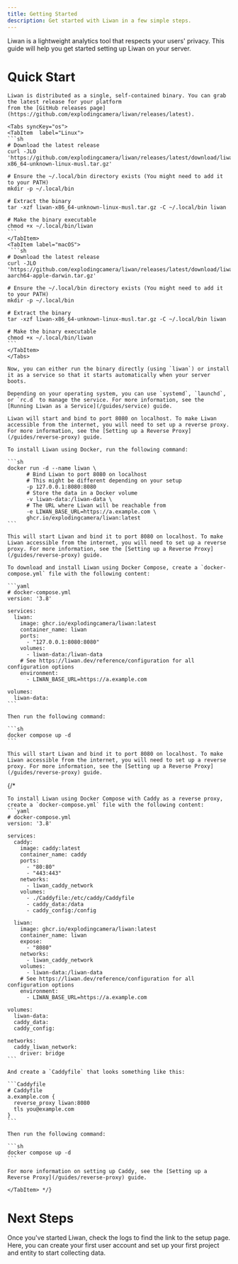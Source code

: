```yaml
---
title: Getting Started
description: Get started with Liwan in a few simple steps.
---
```



Liwan is a lightweight analytics tool that respects your users' privacy. This guide will help you get started setting up Liwan on your server.

# Quick Start

<Tabs syncKey="docker">
  <TabItem icon="rocket" label="Binary">
    
    Liwan is distributed as a single, self-contained binary. You can grab the latest release for your platform
    from the [GitHub releases page](https://github.com/explodingcamera/liwan/releases/latest).

    <Tabs syncKey="os">
    <TabItem  label="Linux">
    ```sh
    # Download the latest release
    curl -JLO 'https://github.com/explodingcamera/liwan/releases/latest/download/liwan-x86_64-unknown-linux-musl.tar.gz'

    # Ensure the ~/.local/bin directory exists (You might need to add it to your PATH)
    mkdir -p ~/.local/bin

    # Extract the binary
    tar -xzf liwan-x86_64-unknown-linux-musl.tar.gz -C ~/.local/bin liwan

    # Make the binary executable
    chmod +x ~/.local/bin/liwan
    ```
    </TabItem>
    <TabItem label="macOS">
     ```sh
    # Download the latest release
    curl -JLO 'https://github.com/explodingcamera/liwan/releases/latest/download/liwan-aarch64-apple-darwin.tar.gz'

    # Ensure the ~/.local/bin directory exists (You might need to add it to your PATH)
    mkdir -p ~/.local/bin

    # Extract the binary
    tar -xzf liwan-x86_64-unknown-linux-musl.tar.gz -C ~/.local/bin liwan

    # Make the binary executable
    chmod +x ~/.local/bin/liwan
    ```
    </TabItem>
    </Tabs>

    Now, you can either run the binary directly (using `liwan`) or install it as a service so that it starts automatically when your server boots.

    Depending on your operating system, you can use `systemd`, `launchd`, or `rc.d` to manage the service. For more information, see the [Running Liwan as a Service](/guides/service) guide.

    Liwan will start and bind to port 8080 on localhost. To make Liwan accessible from the internet, you will need to set up a reverse proxy. For more information, see the [Setting up a Reverse Proxy](/guides/reverse-proxy) guide.

  </TabItem>
  <TabItem icon="seti:docker" label="Docker">
  
    To install Liwan using Docker, run the following command:

    ```sh
    docker run -d --name liwan \
          # Bind Liwan to port 8080 on localhost
          # This might be different depending on your setup
          -p 127.0.0.1:8080:8080
          # Store the data in a Docker volume
          -v liwan-data:/liwan-data \
          # The URL where Liwan will be reachable from
          -e LIWAN_BASE_URL=https://a.example.com \
          ghcr.io/explodingcamera/liwan:latest
    ```

    This will start Liwan and bind it to port 8080 on localhost. To make Liwan accessible from the internet, you will need to set up a reverse proxy. For more information, see the [Setting up a Reverse Proxy](/guides/reverse-proxy) guide.

  </TabItem>
  <TabItem icon="seti:docker" label="Docker Compose">
  
    To download and install Liwan using Docker Compose, create a `docker-compose.yml` file with the following content:

    ```yaml
    # docker-compose.yml
    version: '3.8'

    services:
      liwan:
        image: ghcr.io/explodingcamera/liwan:latest
        container_name: liwan
        ports:
          - "127.0.0.1:8080:8080"
        volumes:
          - liwan-data:/liwan-data
        # See https://liwan.dev/reference/configuration for all configuration options
        environment:
          - LIWAN_BASE_URL=https://a.example.com

    volumes:
      liwan-data:
    ```

    Then run the following command:

    ```sh
    docker compose up -d
    ```

    This will start Liwan and bind it to port 8080 on localhost. To make Liwan accessible from the internet, you will need to set up a reverse proxy. For more information, see the [Setting up a Reverse Proxy](/guides/reverse-proxy) guide.

  </TabItem>
  {/* <TabItem icon="seti:docker" label="Docker Compose (with Caddy)">
  
    To install Liwan using Docker Compose with Caddy as a reverse proxy, create a `docker-compose.yml` file with the following content:
    ```yaml
    # docker-compose.yml
    version: '3.8'

    services:
      caddy:
        image: caddy:latest
        container_name: caddy
        ports:
          - "80:80"
          - "443:443"
        networks:
          - liwan_caddy_network
        volumes:
          - ./Caddyfile:/etc/caddy/Caddyfile
          - caddy_data:/data
          - caddy_config:/config

      liwan:
        image: ghcr.io/explodingcamera/liwan:latest
        container_name: liwan
        expose:
          - "8080"
        networks:
          - liwan_caddy_network
        volumes:
          - liwan-data:/liwan-data
        # See https://liwan.dev/reference/configuration for all configuration options
        environment:
          - LIWAN_BASE_URL=https://a.example.com

    volumes:
      liwan-data:
      caddy_data:
      caddy_config:

    networks:
      caddy_liwan_network:
        driver: bridge
    ```

    And create a `Caddyfile` that looks something like this:

    ```Caddyfile
    # Caddyfile
    a.example.com {
      reverse_proxy liwan:8080
      tls you@example.com
    }
    ```

    Then run the following command:

    ```sh
    docker compose up -d
    ```

    For more information on setting up Caddy, see the [Setting up a Reverse Proxy](/guides/reverse-proxy) guide.

    </TabItem> */}

</Tabs>

# Next Steps

Once you've started Liwan, check the logs to find the link to the setup page. Here, you can create your first
user account and set up your first project and entity to start collecting data.
